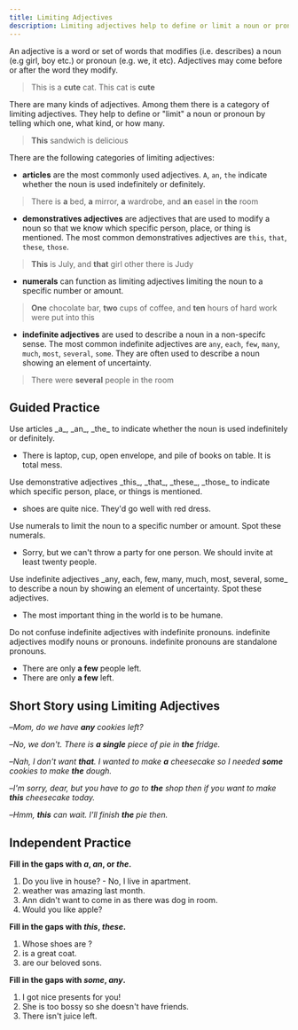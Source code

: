 ```yaml
---
title: Limiting Adjectives
description: Limiting adjectives help to define or limit a noun or pronoun by telling which one, what kind, or how many.
---
```


An adjective is a word or set of words that modifies (i.e. describes) a noun (e.g girl, boy etc.) or pronoun (e.g. we, it etc). Adjectives may come before or after the word they modify.

> This is a **cute** cat. This cat is **cute**

There are many kinds of adjectives. Among them there is a category of limiting adjectives. They help to define or "limit" a noun or pronoun by telling which one, what kind, or how many.

> **This** sandwich is delicious

There are the following categories of limiting adjectives:

- **articles** are the most commonly used adjectives. `A`, `an`, `the` indicate whether the noun is used indefinitely or definitely.

> There is **a** bed, **a** mirror, **a** wardrobe, and **an** easel in **the** room

- **demonstratives adjectives** are adjectives that are used to modify a noun so that we know which specific person, place, or thing is mentioned. The most common demonstratives adjectives are `this`, `that`, `these`, `those`.

> **This** is July, and **that** girl other there is Judy

- **numerals** can function as limiting adjectives limiting the noun to a specific number or amount.

> **One** chocolate bar, **two** cups of coffee, and **ten** hours of hard work were put into this

- **indefinite adjectives** are used to describe a noun in a non-specifc sense. The most common indefinite adjectives are `any`, `each`, `few`, `many`, `much`, `most`, `several`, `some`. They are often used to describe a noun showing an element of uncertainty.

> There were **several** people in the room

## Guided Practice

<Sidenote mt={8}>
  Use articles _a_, _an_, _the_ to indicate whether the noun is used indefinitely or definitely.
</Sidenote>

- There is <Blank /> laptop, <Blank /> cup, <Blank /> open envelope, and <Blank /> pile of books on <Blank /> table. It is <Blank /> total mess. <InfoTooltip label="There is a laptop, a cup, an open envelope, and a pile of books on the table. It is a total mess." />

<Sidenote>
  Use demonstrative adjectives _this_, _that_, _these_, _those_ to indicate which specific person,
  place, or things is mentioned.
</Sidenote>

- <Blank /> shoes are quite nice. They'd go well with <Blank /> red dress. <InfoTooltip label="These/those, this/that" />

<Sidenote>
  Use numerals to limit the noun to a specific number or amount. Spot these numerals.
</Sidenote>

- Sorry, but we can't throw a party for one person. We should invite at least twenty people. <InfoTooltip label="one, twenty" />

<Sidenote>
  Use indefinite adjectives _any, each, few, many, much, most, several, some_ to describe a noun by
  showing an element of uncertainty. Spot these adjectives.
</Sidenote>

- The most important thing in the world is to be humane. <InfoTooltip label="most" />

<Sidenote>
  Do not confuse indefinite adjectives with indefinite pronouns. indefinite adjectives modify nouns
  or pronouns. indefinite pronouns are standalone pronouns.
</Sidenote>

- There are only **a few** people left. <InfoTooltip label="indefinite adjectives" />
- There are only **a few** left. <InfoTooltip label="indefinite pronouns" />

## Short Story using Limiting Adjectives

–_Mom, do we have **any** cookies left?_

–_No, we don't. There is **a single** piece of pie in **the** fridge._

–_Nah, I don't want **that**. I wanted to make **a** cheesecake so I needed **some** cookies to make **the** dough._

–_I'm sorry, dear, but you have to go to **the** shop then if you want to make **this** cheesecake today._

–_Hmm, **this** can wait. I'll finish **the** pie then._

## Independent Practice

**Fill in the gaps with _a_, _an_, or _the_.**

1. Do you live in <Blank /> house? - No, I live in <Blank /> apartment. <InfoTooltip label="a, an" />
2. <Blank /> weather was amazing last month. <InfoTooltip label="The" />
3. Ann didn't want to come in as there was <Blank /> dog in <Blank /> room. <InfoTooltip label="a, the" />
4. Would you like <Blank /> apple? <InfoTooltip label="an" />

**Fill in the gaps with _this_, _these_.**

1. Whose shoes are <Blank /> ? <InfoTooltip label="these" />
2. <Blank /> is a great coat. <InfoTooltip label="This" />
3. <Blank /> are our beloved sons. <InfoTooltip label="These" />

**Fill in the gaps with _some_, _any_.**

1. I got <Blank /> nice presents for you! <InfoTooltip label="some" />
2. She is too bossy so she doesn't have <Blank /> friends. <InfoTooltip label="any" />
3. There isn't <Blank /> juice left. <InfoTooltip label="any" />
